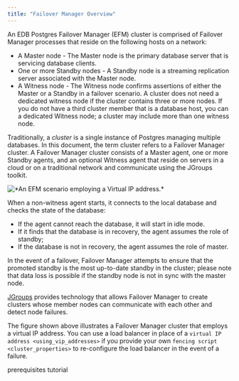 ```yaml
---
title: "Failover Manager Overview"
---
```


<div id="failover_manager_overview" class="registered_link"></div>

An EDB Postgres Failover Manager (EFM) cluster is comprised of Failover Manager processes that reside on the following hosts on a network:

-   A Master node - The Master node is the primary database server that is servicing database clients.
-   One or more Standby nodes - A Standby node is a streaming replication server associated with the Master node.
-   A Witness node - The Witness node confirms assertions of either the Master or a Standby in a failover scenario. A cluster does not need a dedicated witness node if the cluster contains three or more nodes. If you do not have a third cluster member that is a database host, you can a dedicated Witness node; a cluster may include more than one witness node.

Traditionally, a *cluster* is a single instance of Postgres managing multiple databases. In this document, the term cluster refers to a Failover Manager cluster. A Failover Manager cluster consists of a Master agent, one or more Standby agents, and an optional Witness agent that reside on servers in a cloud or on a traditional network and communicate using the JGroups toolkit.

![\*An EFM scenario employing a Virtual IP address.\*](../images/failover_manager_overview.png)

When a non-witness agent starts, it connects to the local database and checks the state of the database:

-   If the agent cannot reach the database, it will start in idle mode.
-   If it finds that the database is in recovery, the agent assumes the role of standby;
-   If the database is not in recovery, the agent assumes the role of master.

In the event of a failover, Failover Manager attempts to ensure that the promoted standby is the most up-to-date standby in the cluster; please note that data loss is possible if the standby node is not in sync with the master node.

[JGroups](http://www.jgroups.org/) provides technology that allows Failover Manager to create clusters whose member nodes can communicate with each other and detect node failures.

The figure shown above illustrates a Failover Manager cluster that employs a virtual IP address. You can use a load balancer in place of a `virtual IP address <using_vip_addresses>` if you provide your own `fencing script <cluster_properties>` to re-configure the load balancer in the event of a failure.

<div class="toctree" maxdepth="3">

prerequisites tutorial

</div>
